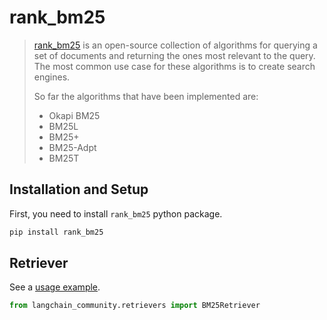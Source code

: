 # rank_bm25

>[rank_bm25](https://github.com/dorianbrown/rank_bm25) is an open-source collection of algorithms 
> for querying a set of documents and returning the ones most relevant to the query. 
> The most common use case for these algorithms is to create search engines.
>
>So far the algorithms that have been implemented are:
>
>*  Okapi BM25
>*  BM25L
>*  BM25+
>*  BM25-Adpt
>*  BM25T


## Installation and Setup

First, you need to install `rank_bm25` python package.

```bash
pip install rank_bm25
```


## Retriever

See a [usage example](/docs/integrations/retrievers/bm25).

```python
from langchain_community.retrievers import BM25Retriever
```
